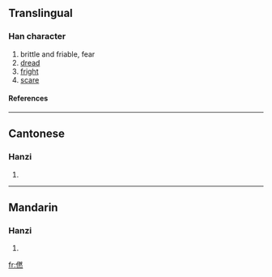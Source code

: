 ==Translingual==
===Han character===
{{Han char|rn=9|rad=人|as=12|sn=14|four=|canj=人月大火 (OBKF)}}
# brittle and friable, fear
# [[dread]]
# [[fright]]
# [[scare]]
====References====
{{Han ref|kx=0116.240|hdz=10220.130|uh=3484|ud=13444}}

----
==Cantonese==
===Hanzi===
{{yue-hanzi|jyut=|y=jim5, ngam4}}
# {{defn|Cantonese}}

----
==Mandarin==
===Hanzi===
{{cmn-hanzi|pin=[[nàng]] (nang4), [[nèn]] (nen4), [[rǎn]] (ran3)|wg=nang<sup>4</sup>, nen<sup>4</sup>, jan<sup>3</sup>}}
# {{defn|Mandarin}}

[[fr:㒄]]